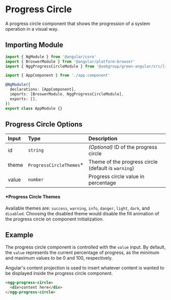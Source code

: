 
# Progress Circle

A progress circle component that shows the progression of a system operation in a visual way.

## Importing Module

```typescript
import { NgModule } from '@angular/core'
import { BroswerModule } from '@angular/platform-browser'
import { NggProgressCircleModule } from '@sebgroup/green-angular/src/lib/progress-circle'

import { AppComponent } from './app.component'

@NgModule({
  declarations: [AppComponent],
  imports: [BroswerModule, NggProgressCircleModule],
  exports: [],
})
export class AppModule {}
```

## Progress Circle Options

| Input | Type                     | Description                                         |
| :---- | :----------------------- | :-------------------------------------------------- |
| id    | `string`                 | _(Optional)_ ID of the progress circle              |
| theme | `ProgressCircleThemes`\* | Theme of the progress circle (default is `warning`) |
| value | `number`                 | Progress circle value in percentage                 |

#### \*Progress Circle Themes

Available themes are: `success`, `warning`, `info`, `danger`, `light`, `dark`, and `disabled`. Choosing the disabled theme would disable the fill animation of the progress circle on component initialization.

## Example

The progress circle component is controlled with the `value` input. By default, the `value` represents the current percentage of progress, as the minimum and maximum values to be 0 and 100, respectively.

<Canvas>
  <Story id="components-progress-circle--default" />
</Canvas>

Angular's content projection is used to insert whatever content is wanted to be displayed inside the progress circle component.

```html
<ngg-progress-circle>
  <div>content here</div>
</ngg-progress-circle>
```
